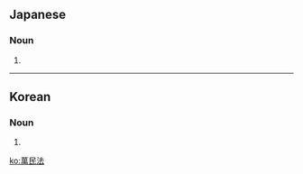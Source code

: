 {{also|万民法}}
==Japanese==
{{ja-kanjitab|ばん|みん|ほう|yomi=o}}

===Noun===
{{ja-noun|shin=万民法|ばんみんほう|hhira=ばんみんはふ}}

# {{alternative spelling of|万民法|lang=ja}}

----

==Korean==
{{ko-hanjatab}}

===Noun===
{{ko-noun|hangeul=만민법}}

# {{hanja form of|만민법|[[jus gentium]]}}

[[ko:萬民法]]